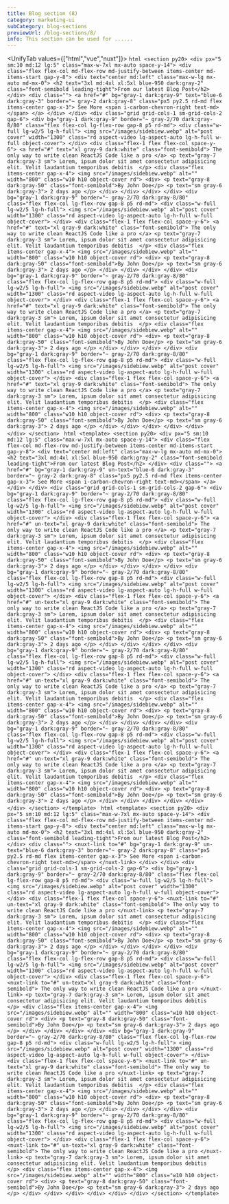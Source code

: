 ```yaml
---
title: Blog section (8)
category: marketing-ui
subCategory: blog-sections
previewUrl: /blog-sections/8/
info: This section can be used for ......
---
```


<UnifyTab values={["html","vue","nuxt"]}>
    <TabPanel value="html">
    ```html
    <section py20>
        <div px="5 sm:10 md:12 lg:5" class="max-w-7xl mx-auto space-y-14">
            <div class="flex flex-col md-flex-row md-justify-between items-center md-items-start gap-y-8">
                <div text="center md:left" class="max-w-lg mx-auto md-mx-0">
                    <h2 text="3xl md:4xl xl:5xl blue-950 dark:gray-2" class="font-semibold leading-tight">From our latest Blog Post</h2>
                </div>
                <div class="">
                    <a href="#" bg="gray-1 dark:gray-9" text="blue-6 dark:gray-3" border="~ gray-2 dark:gray-8"
                        class="px5 py2.5 rd-md flex items-center gap-x-3">
                        See More
                        <span i-carbon-chevron-right text-md></span>
                    </a>
                </div>
            </div>
            <div class="grid grid-cols-1 sm-grid-cols-2 gap-6">
                <div bg="gray-1 dark:gray-9" border="~ gray-2/70 dark:gray-8/80" class="flex flex-col lg-flex-row gap-8 p5 rd-md">
                    <div class="w-full lg-w2/5 lg-h-full">
                        <img src="/images/sidebiew.webp" alt="post cover" width="1300" class="rd aspect-video lg-aspect-auto lg-h-full w-full object-cover">
                    </div>
                    <div class="flex-1 flex flex-col space-y-6">
                        <a href="#" text="xl gray-9 dark:white" class="font-semibold">
                            The only way to write clean ReactJS Code like a pro
                        </a>
                        <p text="gray-7 dark:gray-3 sm">
                            Lorem, ipsum dolor sit amet consectetur adipisicing elit. Velit laudantium temporibus debitis 
                        </p>
                        <div class="flex items-center gap-x-4">
                            <img src="/images/sidebiew.webp" alt="" width="800" class="w10 h10 object-cover rd">
                            <div>
                                <p text="gray-8 dark:gray-50" class="font-semibold">By John Doe</p>
                                <p text="sm gray-6 dark:gray-3">
                                    2 days ago
                                </p>
                            </div>
                        </div>
                    </div>
                </div>
                <div bg="gray-1 dark:gray-9" border="~ gray-2/70 dark:gray-8/80" class="flex flex-col lg-flex-row gap-8 p5 rd-md">
                    <div class="w-full lg-w2/5 lg-h-full">
                        <img src="/images/sidebiew.webp" alt="post cover" width="1300" class="rd aspect-video lg-aspect-auto lg-h-full w-full object-cover">
                    </div>
                    <div class="flex-1 flex flex-col space-y-6">
                        <a href="#" text="xl gray-9 dark:white" class="font-semibold">
                            The only way to write clean ReactJS Code like a pro
                        </a>
                        <p text="gray-7 dark:gray-3 sm">
                            Lorem, ipsum dolor sit amet consectetur adipisicing elit. Velit laudantium temporibus debitis 
                        </p>
                        <div class="flex items-center gap-x-4">
                            <img src="/images/sidebiew.webp" alt="" width="800" class="w10 h10 object-cover rd">
                            <div>
                                <p text="gray-8 dark:gray-50" class="font-semibold">By John Doe</p>
                                <p text="sm gray-6 dark:gray-3">
                                    2 days ago
                                </p>
                            </div>
                        </div>
                    </div>
                </div>
                <div bg="gray-1 dark:gray-9" border="~ gray-2/70 dark:gray-8/80" class="flex flex-col lg-flex-row gap-8 p5 rd-md">
                    <div class="w-full lg-w2/5 lg-h-full">
                        <img src="/images/sidebiew.webp" alt="post cover" width="1300" class="rd aspect-video lg-aspect-auto lg-h-full w-full object-cover">
                    </div>
                    <div class="flex-1 flex flex-col space-y-6">
                        <a href="#" text="xl gray-9 dark:white" class="font-semibold">
                            The only way to write clean ReactJS Code like a pro
                        </a>
                        <p text="gray-7 dark:gray-3 sm">
                            Lorem, ipsum dolor sit amet consectetur adipisicing elit. Velit laudantium temporibus debitis 
                        </p>
                        <div class="flex items-center gap-x-4">
                            <img src="/images/sidebiew.webp" alt="" width="800" class="w10 h10 object-cover rd">
                            <div>
                                <p text="gray-8 dark:gray-50" class="font-semibold">By John Doe</p>
                                <p text="sm gray-6 dark:gray-3">
                                    2 days ago
                                </p>
                            </div>
                        </div>
                    </div>
                </div>
                <div bg="gray-1 dark:gray-9" border="~ gray-2/70 dark:gray-8/80" class="flex flex-col lg-flex-row gap-8 p5 rd-md">
                    <div class="w-full lg-w2/5 lg-h-full">
                        <img src="/images/sidebiew.webp" alt="post cover" width="1300" class="rd aspect-video lg-aspect-auto lg-h-full w-full object-cover">
                    </div>
                    <div class="flex-1 flex flex-col space-y-6">
                        <a href="#" text="xl gray-9 dark:white" class="font-semibold">
                            The only way to write clean ReactJS Code like a pro
                        </a>
                        <p text="gray-7 dark:gray-3 sm">
                            Lorem, ipsum dolor sit amet consectetur adipisicing elit. Velit laudantium temporibus debitis 
                        </p>
                        <div class="flex items-center gap-x-4">
                            <img src="/images/sidebiew.webp" alt="" width="800" class="w10 h10 object-cover rd">
                            <div>
                                <p text="gray-8 dark:gray-50" class="font-semibold">By John Doe</p>
                                <p text="sm gray-6 dark:gray-3">
                                    2 days ago
                                </p>
                            </div>
                        </div>
                    </div>
                </div>
            </div>
        </div>
    </section>
    ```
    </TabPanel>
    <TabPanel value="vue">
    ```html
    <template>
        <section py20>
            <div px="5 sm:10 md:12 lg:5" class="max-w-7xl mx-auto space-y-14">
                <div class="flex flex-col md-flex-row md-justify-between items-center md-items-start gap-y-8">
                    <div text="center md:left" class="max-w-lg mx-auto md-mx-0">
                        <h2 text="3xl md:4xl xl:5xl blue-950 dark:gray-2" class="font-semibold leading-tight">From our latest Blog Post</h2>
                    </div>
                    <div class="">
                        <a href="#" bg="gray-1 dark:gray-9" un-text="blue-6 dark:gray-3" border="~ gray-2 dark:gray-8"
                            class="px5 py2.5 rd-md flex items-center gap-x-3">
                            See More
                            <span i-carbon-chevron-right text-md></span>
                        </a>
                    </div>
                </div>
                <div class="grid grid-cols-1 sm-grid-cols-2 gap-6">
                    <div bg="gray-1 dark:gray-9" border="~ gray-2/70 dark:gray-8/80" class="flex flex-col lg-flex-row gap-8 p5 rd-md">
                        <div class="w-full lg-w2/5 lg-h-full">
                            <img src="/images/sidebiew.webp" alt="post cover" width="1300" class="rd aspect-video lg-aspect-auto lg-h-full w-full object-cover">
                        </div>
                        <div class="flex-1 flex flex-col space-y-6">
                            <a href="#" un-text="xl gray-9 dark:white" class="font-semibold">
                                The only way to write clean ReactJS Code like a pro
                            </a>
                            <p text="gray-7 dark:gray-3 sm">
                                Lorem, ipsum dolor sit amet consectetur adipisicing elit. Velit laudantium temporibus debitis 
                            </p>
                            <div class="flex items-center gap-x-4">
                                <img src="/images/sidebiew.webp" alt="" width="800" class="w10 h10 object-cover rd">
                                <div>
                                    <p text="gray-8 dark:gray-50" class="font-semibold">By John Doe</p>
                                    <p text="sm gray-6 dark:gray-3">
                                        2 days ago
                                    </p>
                                </div>
                            </div>
                        </div>
                    </div>
                    <div bg="gray-1 dark:gray-9" border="~ gray-2/70 dark:gray-8/80" class="flex flex-col lg-flex-row gap-8 p5 rd-md">
                        <div class="w-full lg-w2/5 lg-h-full">
                            <img src="/images/sidebiew.webp" alt="post cover" width="1300" class="rd aspect-video lg-aspect-auto lg-h-full w-full object-cover">
                        </div>
                        <div class="flex-1 flex flex-col space-y-6">
                            <a href="#" un-text="xl gray-9 dark:white" class="font-semibold">
                                The only way to write clean ReactJS Code like a pro
                            </a>
                            <p text="gray-7 dark:gray-3 sm">
                                Lorem, ipsum dolor sit amet consectetur adipisicing elit. Velit laudantium temporibus debitis 
                            </p>
                            <div class="flex items-center gap-x-4">
                                <img src="/images/sidebiew.webp" alt="" width="800" class="w10 h10 object-cover rd">
                                <div>
                                    <p text="gray-8 dark:gray-50" class="font-semibold">By John Doe</p>
                                    <p text="sm gray-6 dark:gray-3">
                                        2 days ago
                                    </p>
                                </div>
                            </div>
                        </div>
                    </div>
                    <div bg="gray-1 dark:gray-9" border="~ gray-2/70 dark:gray-8/80" class="flex flex-col lg-flex-row gap-8 p5 rd-md">
                        <div class="w-full lg-w2/5 lg-h-full">
                            <img src="/images/sidebiew.webp" alt="post cover" width="1300" class="rd aspect-video lg-aspect-auto lg-h-full w-full object-cover">
                        </div>
                        <div class="flex-1 flex flex-col space-y-6">
                            <a href="#" un-text="xl gray-9 dark:white" class="font-semibold">
                                The only way to write clean ReactJS Code like a pro
                            </a>
                            <p text="gray-7 dark:gray-3 sm">
                                Lorem, ipsum dolor sit amet consectetur adipisicing elit. Velit laudantium temporibus debitis 
                            </p>
                            <div class="flex items-center gap-x-4">
                                <img src="/images/sidebiew.webp" alt="" width="800" class="w10 h10 object-cover rd">
                                <div>
                                    <p text="gray-8 dark:gray-50" class="font-semibold">By John Doe</p>
                                    <p text="sm gray-6 dark:gray-3">
                                        2 days ago
                                    </p>
                                </div>
                            </div>
                        </div>
                    </div>
                    <div bg="gray-1 dark:gray-9" border="~ gray-2/70 dark:gray-8/80" class="flex flex-col lg-flex-row gap-8 p5 rd-md">
                        <div class="w-full lg-w2/5 lg-h-full">
                            <img src="/images/sidebiew.webp" alt="post cover" width="1300" class="rd aspect-video lg-aspect-auto lg-h-full w-full object-cover">
                        </div>
                        <div class="flex-1 flex flex-col space-y-6">
                            <a href="#" un-text="xl gray-9 dark:white" class="font-semibold">
                                The only way to write clean ReactJS Code like a pro
                            </a>
                            <p text="gray-7 dark:gray-3 sm">
                                Lorem, ipsum dolor sit amet consectetur adipisicing elit. Velit laudantium temporibus debitis 
                            </p>
                            <div class="flex items-center gap-x-4">
                                <img src="/images/sidebiew.webp" alt="" width="800" class="w10 h10 object-cover rd">
                                <div>
                                    <p text="gray-8 dark:gray-50" class="font-semibold">By John Doe</p>
                                    <p text="sm gray-6 dark:gray-3">
                                        2 days ago
                                    </p>
                                </div>
                            </div>
                        </div>
                    </div>
                </div>
            </div>
        </section>
    </template>
    ```
    </TabPanel>
    <TabPanel value="nuxt">
    ```html
    <template>
        <section py20>
            <div px="5 sm:10 md:12 lg:5" class="max-w-7xl mx-auto space-y-14">
                <div class="flex flex-col md-flex-row md-justify-between items-center md-items-start gap-y-8">
                    <div text="center md:left" class="max-w-lg mx-auto md-mx-0">
                        <h2 text="3xl md:4xl xl:5xl blue-950 dark:gray-2" class="font-semibold leading-tight">From our latest Blog Post</h2>
                    </div>
                    <div class="">
                        <nuxt-link to="#" bg="gray-1 dark:gray-9" un-text="blue-6 dark:gray-3" border="~ gray-2 dark:gray-8"
                            class="px5 py2.5 rd-md flex items-center gap-x-3">
                            See More
                            <span i-carbon-chevron-right text-md></span>
                        </nuxt-link>
                    </div>
                </div>
                <div class="grid grid-cols-1 sm-grid-cols-2 gap-6">
                    <div bg="gray-1 dark:gray-9" border="~ gray-2/70 dark:gray-8/80" class="flex flex-col lg-flex-row gap-8 p5 rd-md">
                        <div class="w-full lg-w2/5 lg-h-full">
                            <img src="/images/sidebiew.webp" alt="post cover" width="1300" class="rd aspect-video lg-aspect-auto lg-h-full w-full object-cover">
                        </div>
                        <div class="flex-1 flex flex-col space-y-6">
                            <nuxt-link to="#" un-text="xl gray-9 dark:white" class="font-semibold">
                                The only way to write clean ReactJS Code like a pro
                            </nuxt-link>
                            <p text="gray-7 dark:gray-3 sm">
                                Lorem, ipsum dolor sit amet consectetur adipisicing elit. Velit laudantium temporibus debitis 
                            </p>
                            <div class="flex items-center gap-x-4">
                                <img src="/images/sidebiew.webp" alt="" width="800" class="w10 h10 object-cover rd">
                                <div>
                                    <p text="gray-8 dark:gray-50" class="font-semibold">By John Doe</p>
                                    <p text="sm gray-6 dark:gray-3">
                                        2 days ago
                                    </p>
                                </div>
                            </div>
                        </div>
                    </div>
                    <div bg="gray-1 dark:gray-9" border="~ gray-2/70 dark:gray-8/80" class="flex flex-col lg-flex-row gap-8 p5 rd-md">
                        <div class="w-full lg-w2/5 lg-h-full">
                            <img src="/images/sidebiew.webp" alt="post cover" width="1300" class="rd aspect-video lg-aspect-auto lg-h-full w-full object-cover">
                        </div>
                        <div class="flex-1 flex flex-col space-y-6">
                            <nuxt-link to="#" un-text="xl gray-9 dark:white" class="font-semibold">
                                The only way to write clean ReactJS Code like a pro
                            </nuxt-link>
                            <p text="gray-7 dark:gray-3 sm">
                                Lorem, ipsum dolor sit amet consectetur adipisicing elit. Velit laudantium temporibus debitis 
                            </p>
                            <div class="flex items-center gap-x-4">
                                <img src="/images/sidebiew.webp" alt="" width="800" class="w10 h10 object-cover rd">
                                <div>
                                    <p text="gray-8 dark:gray-50" class="font-semibold">By John Doe</p>
                                    <p text="sm gray-6 dark:gray-3">
                                        2 days ago
                                    </p>
                                </div>
                            </div>
                        </div>
                    </div>
                    <div bg="gray-1 dark:gray-9" border="~ gray-2/70 dark:gray-8/80" class="flex flex-col lg-flex-row gap-8 p5 rd-md">
                        <div class="w-full lg-w2/5 lg-h-full">
                            <img src="/images/sidebiew.webp" alt="post cover" width="1300" class="rd aspect-video lg-aspect-auto lg-h-full w-full object-cover">
                        </div>
                        <div class="flex-1 flex flex-col space-y-6">
                            <nuxt-link to="#" un-text="xl gray-9 dark:white" class="font-semibold">
                                The only way to write clean ReactJS Code like a pro
                            </nuxt-link>
                            <p text="gray-7 dark:gray-3 sm">
                                Lorem, ipsum dolor sit amet consectetur adipisicing elit. Velit laudantium temporibus debitis 
                            </p>
                            <div class="flex items-center gap-x-4">
                                <img src="/images/sidebiew.webp" alt="" width="800" class="w10 h10 object-cover rd">
                                <div>
                                    <p text="gray-8 dark:gray-50" class="font-semibold">By John Doe</p>
                                    <p text="sm gray-6 dark:gray-3">
                                        2 days ago
                                    </p>
                                </div>
                            </div>
                        </div>
                    </div>
                    <div bg="gray-1 dark:gray-9" border="~ gray-2/70 dark:gray-8/80" class="flex flex-col lg-flex-row gap-8 p5 rd-md">
                        <div class="w-full lg-w2/5 lg-h-full">
                            <img src="/images/sidebiew.webp" alt="post cover" width="1300" class="rd aspect-video lg-aspect-auto lg-h-full w-full object-cover">
                        </div>
                        <div class="flex-1 flex flex-col space-y-6">
                            <nuxt-link to="#" un-text="xl gray-9 dark:white" class="font-semibold">
                                The only way to write clean ReactJS Code like a pro
                            </nuxt-link>
                            <p text="gray-7 dark:gray-3 sm">
                                Lorem, ipsum dolor sit amet consectetur adipisicing elit. Velit laudantium temporibus debitis 
                            </p>
                            <div class="flex items-center gap-x-4">
                                <img src="/images/sidebiew.webp" alt="" width="800" class="w10 h10 object-cover rd">
                                <div>
                                    <p text="gray-8 dark:gray-50" class="font-semibold">By John Doe</p>
                                    <p text="sm gray-6 dark:gray-3">
                                        2 days ago
                                    </p>
                                </div>
                            </div>
                        </div>
                    </div>
                </div>
            </div>
        </section>
    </template>
    ```
    </TabPanel>
</UnifyTab>